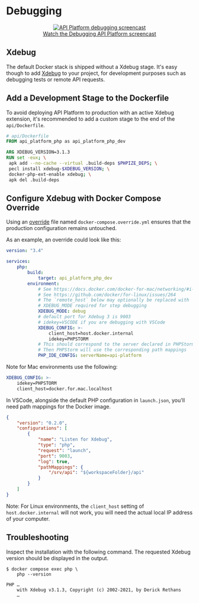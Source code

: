 # Debugging

<p align="center" class="symfonycasts"><a href="https://symfonycasts.com/screencast/api-platform/profiler?cid=apip"><img src="../distribution/images/symfonycasts-player.png" alt="API Platform debugging screencast"/><br />Watch the Debugging API Platform screencast</a></p>

## Xdebug

The default Docker stack is shipped without a Xdebug stage. It's easy
though to add [Xdebug](https://xdebug.org/) to your project, for development
purposes such as debugging tests or remote API requests.

## Add a Development Stage to the Dockerfile

To avoid deploying API Platform to production with an active Xdebug extension,
it's recommended to add a custom stage to the end of the `api/Dockerfile`.

```Dockerfile
# api/Dockerfile
FROM api_platform_php as api_platform_php_dev

ARG XDEBUG_VERSION=3.1.3
RUN set -eux; \
 apk add --no-cache --virtual .build-deps $PHPIZE_DEPS; \
 pecl install xdebug-$XDEBUG_VERSION; \
 docker-php-ext-enable xdebug; \
 apk del .build-deps
```

## Configure Xdebug with Docker Compose Override

Using an [override](https://docs.docker.com/compose/reference/overview/#specifying-multiple-compose-files) file named
`docker-compose.override.yml` ensures that the production configuration remains untouched.

As an example, an override could look like this:

```yml
version: "3.4"

services:
    php:
        build:
            target: api_platform_php_dev
        environment:
            # See https://docs.docker.com/docker-for-mac/networking/#i-want-to-connect-from-a-container-to-a-service-on-the-host
            # See https://github.com/docker/for-linux/issues/264
            # The `remote_host` below may optionally be replaced with `remote_connect_back`
            # XDEBUG_MODE required for step debugging
            XDEBUG_MODE: debug
            # default port for Xdebug 3 is 9003
            # idekey=VSCODE if you are debugging with VSCode
            XDEBUG_CONFIG: >-
                client_host=host.docker.internal
                idekey=PHPSTORM
            # This should correspond to the server declared in PHPStorm `Preferences | Languages & Frameworks | PHP | Servers`
            # Then PHPStorm will use the corresponding path mappings
            PHP_IDE_CONFIG: serverName=api-platform
```

Note for Mac environments use the following:

```yml
XDEBUG_CONFIG: >-
    idekey=PHPSTORM
    client_host=docker.for.mac.localhost
```

In VSCode, alongside the default PHP configuration in `launch.json`, you'll need path mappings for the Docker image.

```json
{
    "version": "0.2.0",
    "configurations": [
        {
            "name": "Listen for Xdebug",
            "type": "php",
            "request": "launch",
            "port": 9003,
            "log": true,
            "pathMappings": {
                "/srv/api": "${workspaceFolder}/api"
            }
        }
    ]
}
```

Note: For Linux environments, the `client_host` setting of `host.docker.internal` will not work, you will need the actual local IP address of your computer.

## Troubleshooting

Inspect the installation with the following command. The requested Xdebug
version should be displayed in the output.

```console
$ docker compose exec php \
    php --version

PHP …
    with Xdebug v3.1.3, Copyright (c) 2002-2021, by Derick Rethans
    …
```
